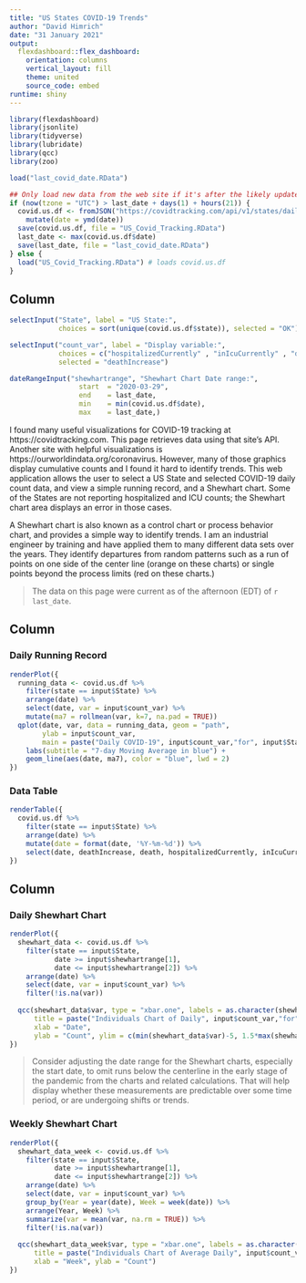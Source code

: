 ```yaml
---
title: "US States COVID-19 Trends"
author: "David Himrich"
date: "31 January 2021"
output: 
  flexdashboard::flex_dashboard:
    orientation: columns
    vertical_layout: fill
    theme: united
    source_code: embed
runtime: shiny   
---
```


```r

library(flexdashboard)
library(jsonlite)
library(tidyverse)
library(lubridate)
library(qcc)
library(zoo)

load("last_covid_date.RData")

## Only load new data from the web site if it's after the likely update time
if (now(tzone = "UTC") > last_date + days(1) + hours(21)) {
  covid.us.df <- fromJSON("https://covidtracking.com/api/v1/states/daily.json") %>%
    mutate(date = ymd(date))
  save(covid.us.df, file = "US_Covid_Tracking.RData")
  last_date <- max(covid.us.df$date)
  save(last_date, file = "last_covid_date.RData")
} else {
  load("US_Covid_Tracking.RData") # loads covid.us.df
}

```

Column {.sidebar}
-----------------------------------------------------------------------

```r
selectInput("State", label = "US State:",
            choices = sort(unique(covid.us.df$state)), selected = "OK")

selectInput("count_var", label = "Display variable:",
            choices = c("hospitalizedCurrently" , "inIcuCurrently" , "deathIncrease"), 
            selected = "deathIncrease")

dateRangeInput("shewhartrange", "Shewhart Chart Date range:",
                 start  = "2020-03-29",
                 end    = last_date,
                 min    = min(covid.us.df$date),
                 max    = last_date,)
```

I found many useful visualizations for COVID-19 tracking at https://covidtracking.com. This page retrieves data using that site's API. Another site with helpful visualizations is  https://ourworldindata.org/coronavirus. However, many of those graphics display cumulative counts and I found it hard to identify trends. This web application allows the user to select a US State and selected COVID-19 daily count data, and view a simple running record, and a Shewhart chart. Some of the States are not reporting hospitalized and ICU counts; the Shewhart chart area displays an error in those cases.

A Shewhart chart is also known as a control chart or process behavior chart, and provides a simple way to identify trends. I am an industrial engineer by training and have applied them to many different data sets over the years. They identify departures from random patterns such as a run of points on one side of the center line (orange on these charts) or single points beyond the process limits (red on these charts.)

> The data on this page were current as of the afternoon (EDT) of `r last_date`.

Column {.tabset}
-----------------------------------------------------------------------

### Daily Running Record

```r

renderPlot({
  running_data <- covid.us.df %>%
    filter(state == input$State) %>%
    arrange(date) %>% 
    select(date, var = input$count_var) %>% 
    mutate(ma7 = rollmean(var, k=7, na.pad = TRUE))
  qplot(date, var, data = running_data, geom = "path",
        ylab = input$count_var,
        main = paste("Daily COVID-19", input$count_var,"for", input$State)) +
    labs(subtitle = "7-day Moving Average in blue") +
    geom_line(aes(date, ma7), color = "blue", lwd = 2)
})
```

### Data Table

```r

renderTable({
  covid.us.df %>%
    filter(state == input$State) %>%
    arrange(date) %>% 
    mutate(date = format(date, '%Y-%m-%d')) %>% 
    select(date, deathIncrease, death, hospitalizedCurrently, inIcuCurrently)
})
```


Column {.tabset}
-----------------------------------------------------------------------

### Daily Shewhart Chart

```r

renderPlot({
  shewhart_data <- covid.us.df %>%
    filter(state == input$State, 
           date >= input$shewhartrange[1],
           date <= input$shewhartrange[2]) %>%
    arrange(date) %>% 
    select(date, var = input$count_var) %>% 
    filter(!is.na(var))
  
  qcc(shewhart_data$var, type = "xbar.one", labels = as.character(shewhart_data$date),
      title = paste("Individuals Chart of Daily", input$count_var,"for", input$State),
      xlab = "Date",
      ylab = "Count", ylim = c(min(shewhart_data$var)-5, 1.5*max(shewhart_data$var)))
})

```

> Consider adjusting the date range for the Shewhart charts, especially the start date, to omit runs below the centerline in the early stage of the pandemic from the charts and related calculations. That will help display whether these measurements are predictable over some time period, or are undergoing shifts or trends.

### Weekly Shewhart Chart

```r

renderPlot({
  shewhart_data_week <- covid.us.df %>%
    filter(state == input$State, 
           date >= input$shewhartrange[1],
           date <= input$shewhartrange[2]) %>%
    arrange(date) %>% 
    select(date, var = input$count_var) %>% 
    group_by(Year = year(date), Week = week(date)) %>% 
    arrange(Year, Week) %>% 
    summarize(var = mean(var, na.rm = TRUE)) %>% 
    filter(!is.na(var))
  
  qcc(shewhart_data_week$var, type = "xbar.one", labels = as.character(shewhart_data_week$Week),
      title = paste("Individuals Chart of Average Daily", input$count_var,"for", input$State, "by Week"),
      xlab = "Week", ylab = "Count")
})

```
